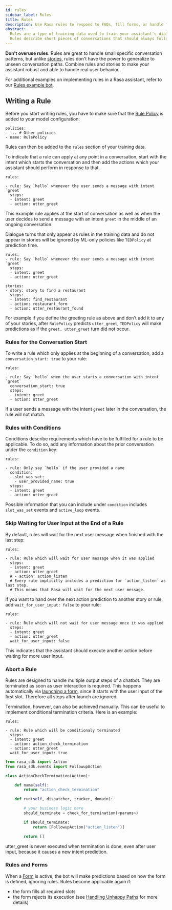 ```yaml
---
id: rules
sidebar_label: Rules
title: Rules
description: Use Rasa rules to respond to FAQs, fill forms, or handle fallbacks gracefully.
abstract:
  Rules are a type of training data used to train your assistant's dialogue management model.
  Rules describe short pieces of conversations that should always follow the same path.
---
```


**Don't overuse rules**. Rules are great to handle small specific conversation patterns, but
unlike [stories](./stories.mdx), rules don't have the power to generalize to unseen conversation
paths. Combine rules and stories to make your assistant robust and able to handle
real user behavior.

For additional examples on implementing rules in a Rasa assistant, refer to
our [Rules example bot](https://github.com/RasaHQ/rasa/tree/main/examples/rules).

## Writing a Rule

Before you start writing rules, you have to make sure that the
[Rule Policy](./policies.mdx#rule-policy) is added to your model configuration:

```yaml-rasa
policies:
- ... # Other policies
- name: RulePolicy
```

Rules can then be added to the `rules` section of your training data.

To indicate that a rule can apply at any point in a conversation, start with the
intent which starts the conversation and then add the actions which your assistant
should perform in response to that.

```yaml-rasa
rules:

- rule: Say `hello` whenever the user sends a message with intent `greet`
  steps:
  - intent: greet
  - action: utter_greet
```

This example rule applies at the start of conversation as well as when the user decides
to send a message with an intent `greet` in the middle of an ongoing conversation.

Dialogue turns that only appear as rules in the training data and do not appear in stories
will be ignored by ML-only policies like `TEDPolicy` at prediction time.

```yaml-rasa
rules:
- rule: Say `hello` whenever the user sends a message with intent `greet`
  steps:
  - intent: greet
  - action: utter_greet

stories:
- story: story to find a restaurant
  steps:
  - intent: find_restaurant
  - action: restaurant_form
  - action: utter_restaurant_found
```

For example if you define the greeting rule as above and don't add it to any of your stories,
after `RulePolicy` predicts `utter_greet`, `TEDPolicy` will
make predictions as if the `greet, utter_greet` turn did not occur.

### Rules for the Conversation Start

To write a rule which only applies at the beginning of a conversation, add a
`conversation_start: true` to your rule:

```yaml-rasa
rules:

- rule: Say `hello` when the user starts a conversation with intent `greet`
  conversation_start: true
  steps:
  - intent: greet
  - action: utter_greet
```

If a user sends a message with the intent `greet` later in the conversation, the rule will not match.

### Rules with Conditions

Conditions describe requirements which have to be fulfilled for a rule to be
applicable. To do so, add any information about the prior conversation under the
`condition` key:

```yaml-rasa
rules:

- rule: Only say `hello` if the user provided a name
  condition:
  - slot_was_set:
    - user_provided_name: true
  steps:
  - intent: greet
  - action: utter_greet
```

Possible information that you can include under `condition` includes `slot_was_set` events
and `active_loop` events.

### Skip Waiting for User Input at the End of a Rule

By default, rules will wait for the next user message when finished with the last step:

```yaml-rasa
rules:

- rule: Rule which will wait for user message when it was applied
  steps:
  - intent: greet
  - action: utter_greet
  # - action: action_listen
  # Every rule implicitly includes a prediction for `action_listen` as last step.
  # This means that Rasa will wait for the next user message.
```

If you want to hand over the next action prediction to another story or rule, add
`wait_for_user_input: false` to your rule:

```yaml-rasa
rules:

- rule: Rule which will not wait for user message once it was applied
  steps:
  - intent: greet
  - action: utter_greet
  wait_for_user_input: false
```

This indicates that the assistant should execute another action
before waiting for more user input.

### Abort a Rule

Rules are designed to handle multiple output steps of a chatbot.
They are terminated as soon as user interaction is required.
This happens automatically via [launching a form](#rules-and-forms), since it starts with the user input of the first slot.
Therefore all steps after launch are ignored.

Termination, however, can also be achieved manually.
This can be useful to implement conditional termination criteria.
Here is an example:

```yaml-rasa
rules:

- rule: Rule which will be conditionaly terminated
  steps:
  - intent: greet
  - action: action_check_termination
  - action: utter_greet
  wait_for_user_input: true
```

```python
from rasa_sdk import Action
from rasa_sdk.events import FollowupAction

class ActionCheckTermination(Action):

    def name(self):
        return "action_check_termination"

    def run(self, dispatcher, tracker, domain):

        # your business logic here
        should_terminate = check_for_termination(<params>)

        if should_terminate:
            return [FollowupAction("action_listen")]

        return []
```

utter_greet is never executed when termination is done, even after user input, because it causes a new intent prediction.

### Rules and Forms

When a [Form](./forms.mdx) is active, the bot will make predictions based on
how the form is defined, ignoring rules. Rules become applicable again if:

- the form fills all required slots
- the form rejects its execution (see
  [Handling Unhappy Paths](./forms.mdx#writing-stories--rules-for-unhappy-form-paths) for
  more details)
